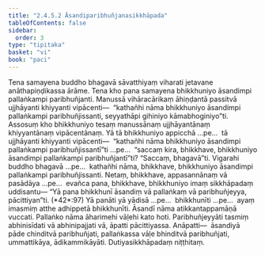 ```yaml
---
title: "2.4.5.2 Āsandiparibhuñjanasikkhāpada"
tableOfContents: false
sidebar:
  order: 3
type: "tipitaka"
basket: "vi"
book: "paci"
---
```



<DynamicBreadcrumb />

<Division number="982" book="paci" bookNo="2" page="393">

<Paragraph number="3002" book="paci">
Tena samayena buddho bhagavā sāvatthiyaṃ viharati jetavane anāthapiṇḍikassa ārāme. Tena kho pana samayena bhikkhuniyo āsandimpi pallaṅkampi paribhuñjanti. Manussā vihāracārikaṃ āhiṇḍantā passitvā ujjhāyanti khiyyanti vipācenti—  “kathañhi nāma bhikkhuniyo āsandimpi pallaṅkampi paribhuñjissanti, seyyathāpi gihiniyo kāmabhoginiyo”ti.
</Paragraph>

<Paragraph number="3003" book="paci">
Assosuṃ kho bhikkhuniyo tesaṃ manussānaṃ ujjhāyantānaṃ khiyyantānaṃ vipācentānaṃ. Yā tā bhikkhuniyo appicchā …pe…  tā ujjhāyanti khiyyanti vipācenti—  “kathañhi nāma bhikkhuniyo āsandimpi pallaṅkampi paribhuñjissantī”ti …pe…  “saccaṃ kira, bhikkhave, bhikkhuniyo āsandimpi pallaṅkampi paribhuñjantī”ti? “Saccaṃ, bhagavā”ti. Vigarahi buddho bhagavā …pe…  kathañhi nāma, bhikkhave, bhikkhuniyo āsandimpi pallaṅkampi paribhuñjissanti. Netaṃ, bhikkhave, appasannānaṃ vā pasādāya …pe…  evañca pana, bhikkhave, bhikkhuniyo imaṃ sikkhāpadaṃ uddisantu—
</Paragraph>

</Division>
<Division number="983" book="paci" bookNo="2" page="393">

<Paragraph number="3004" book="paci">
<Emphasis>“Yā pana bhikkhunī āsandiṃ vā pallaṅkaṃ vā paribhuñjeyya, pācittiyan”</Emphasis>ti. (*42*:<Emphasis>97</Emphasis>)
</Paragraph>

</Division>
<Division number="984" book="paci" bookNo="2" page="393">

<Paragraph number="3005" book="paci">
<Emphasis>Yā panā</Emphasis>ti yā yādisā …pe…  <Emphasis>bhikkhunī</Emphasis>ti …pe…  ayaṃ imasmiṃ atthe adhippetā bhikkhunīti.
</Paragraph>

<Paragraph number="3006" book="paci">
<Emphasis>Āsandī</Emphasis> nāma atikkantappamāṇā vuccati.
</Paragraph>

<Paragraph number="3007" book="paci">
<Emphasis>Pallaṅko</Emphasis> nāma āharimehi vāḷehi kato hoti.
</Paragraph>

<Paragraph number="3008" book="paci">
<Emphasis>Paribhuñjeyyā</Emphasis>ti tasmiṃ abhinisīdati vā abhinipajjati vā, āpatti pācittiyassa.
</Paragraph>

</Division>
<Division number="985" book="paci" bookNo="2" page="394">

<Paragraph number="3009" book="paci">
Anāpatti—  āsandiyā pāde chinditvā paribhuñjati, pallaṅkassa vāḷe bhinditvā paribhuñjati, ummattikāya, ādikammikāyāti.

</Paragraph>
</Division>

<Paragraph number="3010" type="center" book="paci">
Dutiyasikkhāpadaṃ niṭṭhitaṃ.
</Paragraph>